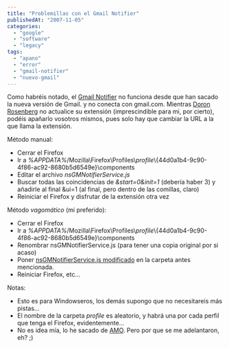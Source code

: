 ```yaml
---
title: "Problemillas con el Gmail Notifier"
publishedAt: "2007-11-05"
categories: 
  - "google"
  - "software"
  - "legacy"
tags: 
  - "apano"
  - "error"
  - "gmail-notifier"
  - "nuevo-gmail"
---
```


Como habréis notado, el [Gmail Notifier](https://addons.mozilla.org/en-US/firefox/addon/173) no funciona desde que han sacado la nueva versión de Gmail. y no conecta con gmail.com. Mientras [Doron Rosenberg](http://www.nexgenmedia.net/extensions/) no actualice su extensión (imprescindible para mi, por cierto), podéis apañarlo vosotros mismos, pues solo hay que cambiar la URL a la que llama la extensión.

Método manual:

- Cerrar el Firefox
- Ir a _%APPDATA%_/Mozilla\\Firefox\\Profiles\\_profile_\\{44d0a1b4-9c90-4f86-ac92-8680b5d6549e}\\components
- Editar el archivo _nsGMNotifierService.js_
- Buscar todas las coincidencias de _&start=0&init=1_ (debería haber 3) y añadirle al final &ui=1 (al final, pero dentro de las comillas, claro)
- Reiniciar el Firefox y disfrutar de la extensión otra vez

Método _vagomático_ (mi preferido):

- Cerrar el Firefox
- Ir a _%APPDATA%_/Mozilla\\Firefox\\Profiles\\_profile_\\{44d0a1b4-9c90-4f86-ac92-8680b5d6549e}\\components
- Renombrar nsGMNotifierService.js (para tener una copia original por si acaso)
- Poner [nsGMNotifierService.js modificado](http://johakaik.googlepages.com/nsGMNotifierService.js.NEW.zip) en la carpeta antes mencionada.
- Reiniciar Firefox, etc...

Notas:

- Esto es para Windowseros, los demás supongo que no necesitareis más pistas...
- El nombre de la carpeta _profile_ es aleatorio, y habrá una por cada perfil que tenga el Firefox, evidentemente...
- No es idea mía, lo he sacado de [AMO](https://addons.mozilla.org/en-US/firefox/discussions/comments.php?DiscussionID=5544&page=1#Item_0). Pero por que se me adelantaron, eh? ;)

